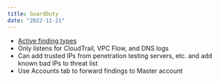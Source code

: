 ```yaml
---
title: GuardDuty
date: "2022-11-21"
---
```


- [Active finding types](https://docs.aws.amazon.com/guardduty/latest/ug/guardduty_finding-types-active.html)
- Only listens for CloudTrail, VPC Flow, and DNS logs
- Can add trusted IPs from penetration testing servers, etc. and add known bad IPs to threat list
- Use Accounts tab to forward findings to Master account
